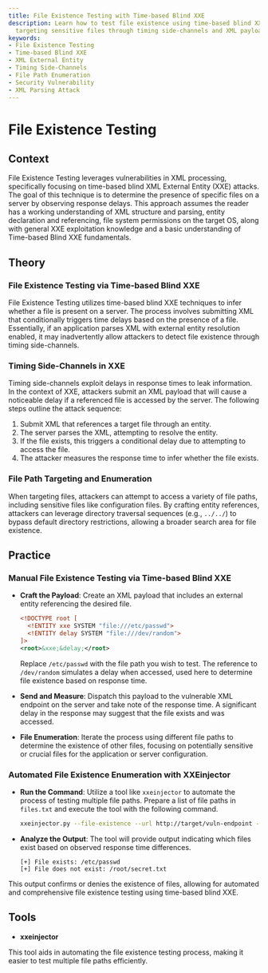 ```yaml
---
title: File Existence Testing with Time-based Blind XXE
description: Learn how to test file existence using time-based blind XXE attacks,
  targeting sensitive files through timing side-channels and XML payloads.
keywords:
- File Existence Testing
- Time-based Blind XXE
- XML External Entity
- Timing Side-Channels
- File Path Enumeration
- Security Vulnerability
- XML Parsing Attack
---
```


# File Existence Testing

## Context

File Existence Testing leverages vulnerabilities in XML processing, specifically focusing on time-based blind XML External Entity (XXE) attacks. The goal of this technique is to determine the presence of specific files on a server by observing response delays. This approach assumes the reader has a working understanding of XML structure and parsing, entity declaration and referencing, file system permissions on the target OS, along with general XXE exploitation knowledge and a basic understanding of Time-based Blind XXE fundamentals.

## Theory

### File Existence Testing via Time-based Blind XXE

File Existence Testing utilizes time-based blind XXE techniques to infer whether a file is present on a server. The process involves submitting XML that conditionally triggers time delays based on the presence of a file. Essentially, if an application parses XML with external entity resolution enabled, it may inadvertently allow attackers to detect file existence through timing side-channels.

### Timing Side-Channels in XXE

Timing side-channels exploit delays in response times to leak information. In the context of XXE, attackers submit an XML payload that will cause a noticeable delay if a referenced file is accessed by the server. The following steps outline the attack sequence:

1. Submit XML that references a target file through an entity.
2. The server parses the XML, attempting to resolve the entity.
3. If the file exists, this triggers a conditional delay due to attempting to access the file.
4. The attacker measures the response time to infer whether the file exists.

### File Path Targeting and Enumeration

When targeting files, attackers can attempt to access a variety of file paths, including sensitive files like configuration files. By crafting entity references, attackers can leverage directory traversal sequences (e.g., `../../`) to bypass default directory restrictions, allowing a broader search area for file existence.

## Practice

### Manual File Existence Testing via Time-based Blind XXE

- **Craft the Payload**: Create an XML payload that includes an external entity referencing the desired file.

    ```xml
    <!DOCTYPE root [
      <!ENTITY xxe SYSTEM "file:///etc/passwd"> 
      <!ENTITY delay SYSTEM "file:///dev/random"> 
    ]>
    <root>&xxe;&delay;</root>
    ```

  Replace `/etc/passwd` with the file path you wish to test. The reference to `/dev/random` simulates a delay when accessed, used here to determine file existence based on response time.

- **Send and Measure**: Dispatch this payload to the vulnerable XML endpoint on the server and take note of the response time. A significant delay in the response may suggest that the file exists and was accessed.

- **File Enumeration**: Iterate the process using different file paths to determine the existence of other files, focusing on potentially sensitive or crucial files for the application or server configuration.

### Automated File Existence Enumeration with XXEinjector

- **Run the Command**: Utilize a tool like `xxeinjector` to automate the process of testing multiple file paths. Prepare a list of file paths in `files.txt` and execute the tool with the following command.

    ```bash
    xxeinjector.py --file-existence --url http://target/vuln-endpoint --file-list files.txt
    ```

- **Analyze the Output**: The tool will provide output indicating which files exist based on observed response time differences.

    ```
    [+] File exists: /etc/passwd
    [+] File does not exist: /root/secret.txt
    ```

This output confirms or denies the existence of files, allowing for automated and comprehensive file existence testing using time-based blind XXE.

## Tools

- **xxeinjector**

This tool aids in automating the file existence testing process, making it easier to test multiple file paths efficiently.